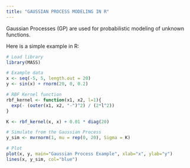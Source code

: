 ```yaml
---
title: "GAUSSIAN PROCESS MODELING IN R"
---
```


Gaussian Processes (GP) are used for probabilistic modeling of unknown functions.

Here is a simple example in R:

```r
# Load library
library(MASS)

# Example data
x <- seq(-5, 5, length.out = 20)
y <- sin(x) + rnorm(20, 0, 0.2)

# RBF Kernel function
rbf_kernel <- function(x1, x2, l=1){
  exp(- (outer(x1, x2, "-")^2) / (2*l^2))
}

K <- rbf_kernel(x, x) + 0.01 * diag(20)

# Simulate from the Gaussian Process
y_sim <- mvrnorm(1, mu = rep(0, 20), Sigma = K)

# Plot
plot(x, y, main="Gaussian Process Example", xlab="x", ylab="y")
lines(x, y_sim, col="blue")
```
